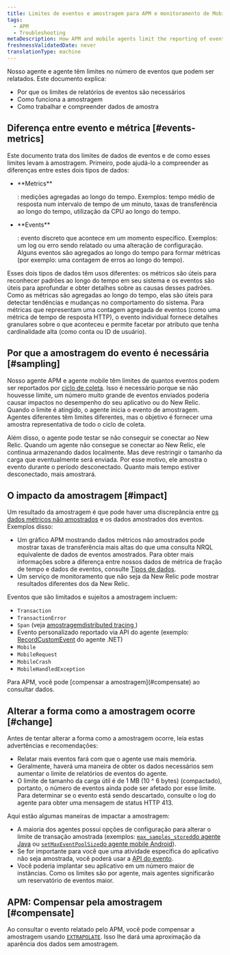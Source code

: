 ```yaml
---
title: Limites de eventos e amostragem para APM e monitoramento de Mobile
tags:
  - APM
  - Troubleshooting
metaDescription: How APM and mobile agents limit the reporting of events and perform sampling when those limits are exceeded.
freshnessValidatedDate: never
translationType: machine
---
```


Nosso agente <InlinePopover type="apm"/>e agente <InlinePopover type="mobile"/>têm limites no número de eventos que podem ser relatados. Este documento explica:

* Por que os limites de relatórios de eventos são necessários
* Como funciona a amostragem
* Como trabalhar e compreender dados de amostra

## Diferença entre evento e métrica [#events-metrics]

Este documento trata dos limites de dados de eventos e de como esses limites levam à amostragem. Primeiro, pode ajudá-lo a compreender as diferenças entre estes dois tipos de dados:

* <DNT>
    **Metrics**
  </DNT>

  : medições agregadas ao longo do tempo. Exemplos: tempo médio de resposta num intervalo de tempo de um minuto, taxas de transferência ao longo do tempo, utilização da CPU ao longo do tempo.

* <DNT>
    **Events**
  </DNT>

  : evento discreto que acontece em um momento específico. Exemplos: um log ou erro sendo relatado ou uma alteração de configuração. Alguns eventos são agregados ao longo do tempo para formar métricas (por exemplo: uma contagem de erros ao longo do tempo).

Esses dois tipos de dados têm usos diferentes: os métricos são úteis para reconhecer padrões ao longo do tempo em seu sistema e os eventos são úteis para aprofundar e obter detalhes sobre as causas desses padrões. Como as métricas são agregadas ao longo do tempo, elas são úteis para detectar tendências e mudanças no comportamento do sistema. Para métricas que representam uma contagem agregada de eventos (como uma métrica de tempo de resposta HTTP), o evento individual fornece detalhes granulares sobre o que aconteceu e permite facetar por atributo que tenha cardinalidade alta (como conta ou ID de usuário).

## Por que a amostragem do evento é necessária [#sampling]

Nosso agente APM e agente mobile têm limites de quantos eventos podem ser reportados por [ciclo de coleta](/docs/using-new-relic/welcome-new-relic/getting-started/glossary#harvest-cycle). Isso é necessário porque se não houvesse limite, um número muito grande de eventos enviados poderia causar impactos no desempenho do seu aplicativo ou do New Relic. Quando o limite é atingido, o agente inicia o evento de amostragem. Agentes diferentes têm limites diferentes, mas o objetivo é fornecer uma amostra representativa de todo o ciclo de coleta.

Além disso, o agente pode testar se não conseguir se conectar ao New Relic. Quando um agente não consegue se conectar ao New Relic, ele continua armazenando dados localmente. Mas deve restringir o tamanho da carga que eventualmente será enviada. Por esse motivo, ele amostra o evento durante o período desconectado. Quanto mais tempo estiver desconectado, mais amostrará.

## O impacto da amostragem [#impact]

Um resultado da amostragem é que pode haver uma discrepância entre [os dados métricos não amostrados](/docs/using-new-relic/metrics/analyze-your-metrics/data-collection-metric-timeslice-event-data#overview) e os dados amostrados dos eventos. Exemplos disso:

* Um gráfico APM mostrando dados métricos não amostrados pode mostrar taxas de transferência mais altas do que uma consulta NRQL equivalente de dados de eventos amostrados. Para obter mais informações sobre a diferença entre nossos dados de métrica de fração de tempo e dados de eventos, consulte [Tipos de dados](/docs/using-new-relic/metrics/analyze-your-metrics/data-collection-metric-timeslice-event-data).
* Um serviço de monitoramento que não seja da New Relic pode mostrar resultados diferentes dos da New Relic.

Eventos que são limitados e sujeitos a amostragem incluem:

* `Transaction`
* `TransactionError`
* `Span` (veja [amostragemdistributed tracing ](/docs/apm/distributed-tracing/getting-started/how-new-relic-distributed-tracing-works#sampling))
* Evento personalizado reportado via API do agente (exemplo: [RecordCustomEvent](/docs/agents/net-agent/net-agent-api/record-custom-event) do agente .NET)
* `Mobile`
* `MobileRequest`
* `MobileCrash`
* `MobileHandledException`

<Callout variant="important">
  Para APM, você pode [compensar a amostragem](#compensate) ao consultar dados.
</Callout>

## Alterar a forma como a amostragem ocorre [#change]

Antes de tentar alterar a forma como a amostragem ocorre, leia estas advertências e recomendações:

* Relatar mais eventos fará com que o agente use mais memória.
* Geralmente, haverá uma maneira de obter os dados necessários sem aumentar o limite de relatórios de eventos do agente.
* O limite de tamanho da carga útil é de 1 MB (10 ^ 6 bytes) (compactado), portanto, o número de eventos ainda pode ser afetado por esse limite. Para determinar se o evento está sendo descartado, consulte o log do agente para obter uma mensagem de status HTTP 413.

Aqui estão algumas maneiras de impactar a amostragem:

* A maioria dos agentes possui opções de configuração para alterar o limite de transação amostrada (exemplos: [`max_samples_stored`do agente Java](/docs/agents/java-agent/configuration/java-agent-configuration-config-file#ae-max_samples_stored) ou [`setMaxEventPoolSize`do agente mobile Android](/docs/mobile-monitoring/new-relic-mobile/mobile-sdk/set-max-event-pool-size/)).
* Se for importante para você que uma atividade específica do aplicativo não seja amostrada, você poderá usar a [API do evento](/docs/insights/insights-data-sources/custom-data/send-custom-events-event-api).
* Você poderia implantar seu aplicativo em um número maior de instâncias. Como os limites são por agente, mais agentes significarão um reservatório de eventos maior.

## APM: Compensar pela amostragem [#compensate]

Ao consultar o evento relatado pelo APM, você pode compensar a amostragem usando [`EXTRAPOLATE`](/docs/insights/nrql-new-relic-query-language/nrql-reference/nrql-syntax-components-functions#extrapolate). Isso lhe dará uma aproximação da aparência dos dados sem amostragem.
